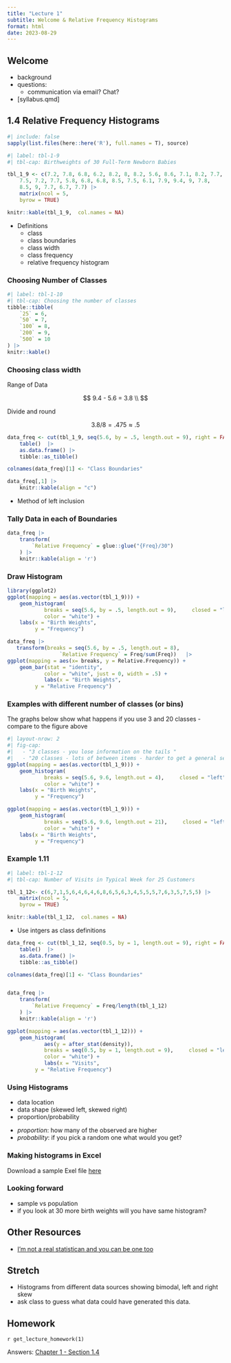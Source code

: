 ```yaml
---
title: "Lecture 1"
subtitle: Welcome & Relative Frequency Histograms
format: html
date: 2023-08-29
---
```



::: {.content-hidden when-format="html"}

## Welcome 
- background
- questions: 
    - communication via email? Chat?
- [syllabus.qmd] 
:::


## 1.4 Relative Frequency Histograms

```r
#| include: false
sapply(list.files(here::here('R'), full.names = T), source)
```

```r
#| label: tbl-1-9
#| tbl-cap: Birthweights of 30 Full-Term Newborn Babies

tbl_1_9 <- c(7.2, 7.8, 6.8, 6.2, 8.2, 8, 8.2, 5.6, 8.6, 7.1, 8.2, 7.7, 
    7.5, 7.2, 7.7, 5.8, 6.8, 6.8, 8.5, 7.5, 6.1, 7.9, 9.4, 9, 7.8, 
    8.5, 9, 7.7, 6.7, 7.7) |> 
    matrix(ncol = 5,
    byrow = TRUE)

knitr::kable(tbl_1_9,  col.names = NA)
```

- Definitions
    - class
    - class boundaries
    - class width
    - class frequency
    - relative frequency histogram


### Choosing Number of Classes

```r
#| label: tbl-1-10
#| tbl-cap: Choosing the number of classes 
tibble::tibble(
    `25` = 6, 
    `50` = 7,
    `100` = 8,
    `200` = 9,
    `500` = 10
) |> 
knitr::kable()
```
    

### Choosing class width

Range of Data

$$
9.4 - 5.6 = 3.8 \\
$$

Divide and round

$$
3.8/8 = .475 \approx .5
$$


```r
data_freq <- cut(tbl_1_9, seq(5.6, by = .5, length.out = 9), right = FALSE) |> 
    table()  |> 
    as.data.frame() |> 
    tibble::as_tibble()

colnames(data_freq)[1] <- "Class Boundaries"

data_freq[,1] |> 
    knitr::kable(align = "c")

```

- Method of left inclusion

### Tally Data in each of Boundaries

```r
data_freq |> 
    transform(
        `Relative Frequency` = glue::glue("{Freq}/30")
    ) |> 
    knitr::kable(align = 'r')
```

### Draw Histogram 

```r
library(ggplot2)
ggplot(mapping = aes(as.vector(tbl_1_9))) + 
    geom_histogram(
            breaks = seq(5.6, by = .5, length.out = 9),     closed = "left",
            color = "white") +
    labs(x = "Birth Weights", 
         y = "Frequency")
```

```r
data_freq |> 
   transform(breaks = seq(5.6, by = .5, length.out = 8),
                 `Relative Frequency` = Freq/sum(Freq))   |> 
ggplot(mapping = aes(x= breaks, y = Relative.Frequency)) + 
    geom_bar(stat = "identity",
            color = "white", just = 0, width = .5) +
            labs(x = "Birth Weights", 
         y = "Relative Frequency")
```

### Examples with different number of classes (or bins)

The graphs below show what happens if you use 3 and 20 classes - compare to the figure above

```r
#| layout-nrow: 2
#| fig-cap: 
#|   - "3 classes - you lose information on the tails "
#|   - "20 classes - lots of between items - harder to get a general sense of shape" 
ggplot(mapping = aes(as.vector(tbl_1_9))) + 
    geom_histogram(
            breaks = seq(5.6, 9.6, length.out = 4),     closed = "left",
            color = "white") +
    labs(x = "Birth Weights", 
         y = "Frequency")

ggplot(mapping = aes(as.vector(tbl_1_9))) + 
    geom_histogram(
            breaks = seq(5.6, 9.6, length.out = 21),     closed = "left",
            color = "white") +
    labs(x = "Birth Weights", 
         y = "Frequency")

```


### Example 1.11

```r
#| label: tbl-1-12
#| tbl-cap: Number of Visits in Typical Week for 25 Customers

tbl_1_12<- c(6,7,1,5,6,4,6,4,6,8,6,5,6,3,4,5,5,5,7,6,3,5,7,5,5) |> 
    matrix(ncol = 5,
    byrow = TRUE)

knitr::kable(tbl_1_12,  col.names = NA)
```


- Use intgers as class definitions

```r
data_freq <- cut(tbl_1_12, seq(0.5, by = 1, length.out = 9), right = FALSE) |> 
    table()  |> 
    as.data.frame() |> 
    tibble::as_tibble()

colnames(data_freq)[1] <- "Class Boundaries"


data_freq |> 
    transform(
        `Relative Frequency` = Freq/length(tbl_1_12)
    ) |> 
    knitr::kable(align = 'r')
```



```r

ggplot(mapping = aes(as.vector(tbl_1_12))) + 
    geom_histogram(
            aes(y = after_stat(density)),
            breaks = seq(0.5, by = 1, length.out = 9),     closed = "left",
            color = "white") +
            labs(x = "Visits", 
         y = "Relative Frequency")

```


### Using Histograms

- data location
- data shape (skewed left, skewed right)
- proportion/probability


::: {.content-hidden when-format="html"}
- *proportion*: how many of the observed are higher
- *probability*: if you pick a random one what would you get?
:::


### Making histograms in Excel

Download a sample Exel file [here](lecture-01-histograms.xlsx)


### Looking forward

- sample vs population
- if you look at 30 more birth weights will you have same histogram?


## Other Resources

- [I'm not a real statistican and you can be one too](https://statsepi.substack.com/p/im-not-a-real-statistician-and-you)


::: {.content-hidden when-format="html"}
## Stretch
- Histograms from different data sources showing bimodal, left and right skew
- ask class to guess what data could have generated this data.
:::


## Homework

`r get_lecture_homework(1)`

Answers: [Chapter 1 - Section 1.4](/homework/chapter-01.qmd#section-1.4)
